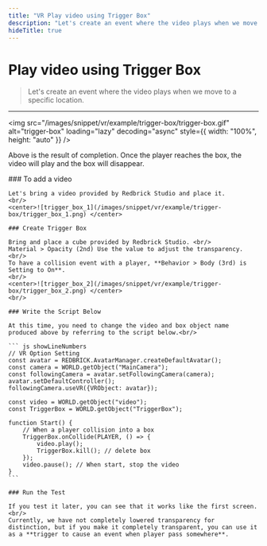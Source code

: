 ```yaml
---
title: "VR Play video using Trigger Box"
description: "Let's create an event where the video plays when we move to a specific location."
hideTitle: true
---
```



# Play video using Trigger Box

> Let's create an event where the video plays when we move to a specific location.

---

<img
  src="/images/snippet/vr/example/trigger-box/trigger-box.gif"
  alt="trigger-box"
  loading="lazy"
  decoding="async"
  style={{ width: "100%", height: "auto" }}
/>
<br />

Above is the result of completion. Once the player reaches the box, the video will play and the box will disappear.

<Steps>
    ### To add a video

    Let's bring a video provided by Redbrick Studio and place it.
    <br/>
    <center>![trigger_box_1](/images/snippet/vr/example/trigger-box/trigger_box_1.png) </center>

    ### Create Trigger Box

    Bring and place a cube provided by Redbrick Studio. <br/>
    Material > Opacity (2nd) Use the value to adjust the transparency. <br/>
    To have a collision event with a player, **Behavior > Body (3rd) is Setting to On**.
    <br/>
    <center>![trigger_box_2](/images/snippet/vr/example/trigger-box/trigger_box_2.png) </center>
    <br/>

    ### Write the Script Below

    At this time, you need to change the video and box object name produced above by referring to the script below.<br/>

    ``` js showLineNumbers
    // VR Option Setting
    const avatar = REDBRICK.AvatarManager.createDefaultAvatar();
    const camera = WORLD.getObject("MainCamera");
    const followingCamera = avatar.setFollowingCamera(camera);
    avatar.setDefaultController();
    followingCamera.useVR({VRObject: avatar});

    const video = WORLD.getObject("video");
    const TriggerBox = WORLD.getObject("TriggerBox");

    function Start() {
        // When a player collision into a box
        TriggerBox.onCollide(PLAYER, () => {
            video.play();
            TriggerBox.kill(); // delete box
        });
        video.pause(); // When start, stop the video
    }
    ```

    ### Run the Test

    If you test it later, you can see that it works like the first screen. <br/>
    Currently, we have not completely lowered transparency for distinction, but if you make it completely transparent, you can use it as a **trigger to cause an event when player pass somewhere**.

</Steps>
